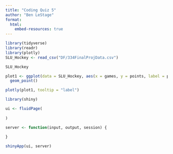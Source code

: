```yaml
---
title: "Coding Quiz 5"
author: "Ben LeStage"
format: 
  html:
    embed-resources: true
---
```


```r
library(tidyverse)
library(readr)
library(plotly)
SLU_Hockey <- read_csv("DF/334FinalProjData.csv")

SLU_Hockey
```

```r

plot1 <- ggplot(data = SLU_Hockey, aes(x = games, y = points, label = player)) +
  geom_point()

plotly(plot1, tooltip = "label")

```




```r
library(shiny)

ui <- fluidPage(
  
)

server <- function(input, output, session) {
  
}

shinyApp(ui, server)
```










































































































